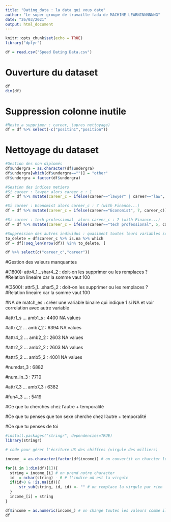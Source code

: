 ---
title: "Dating_data : la data qui vous date"
author: "Le super groupe de travaille fada de MACHINE LEARNINNNNNNG"
date: "26/03/2021"
output: html_document
---

```{r setup, include=FALSE}
knitr::opts_chunk$set(echo = TRUE)
library("dplyr")
```

```{r}
df = read.csv("Speed Dating Data.csv")
```

# Ouverture du dataset 

```{r}
df
dim(df)
```

# Suppression colonne inutile 

```{r}
#Reste a supprimer : career, (apres nettoyage)
df = df %>% select(-c("positin1","position"))
```

# Nettoyage du dataset

```{r}
#Gestion des non diplomés
df$undergra = as.character(df$undergra)
df$undergra[which(df$undergra=="")] = "other"
df$undergra = factor(df$undergra)

#Gestion des indices metiers
#Si career : lawyer alors career_c : 1
df = df %>% mutate(career_c = ifelse(career=="lawyer" | career=="law", 1, career_c))

#Si career : Economist alors career_c : 7 (with Finance...)
df = df %>% mutate(career_c = ifelse(career=="Economist", 7, career_c))

#Si career : tech professional  alors career_c : 7 (with Finance...)
df = df %>% mutate(career_c = ifelse(career=="tech professional", 5, career_c))

#Suppression des autres individus : quasiment toutes leurs variables sont nulles
to_delete = df$career_c %>% is.na %>% which
df = df[!seq_len(nrow(df)) %in% to_delete, ]

df %>% select(c("career_c","career"))
```


#Gestion des valeurs manquantes 

#(1800): attr4_1...shar4_2 : doit-on les supprimer ou les remplaces ?
#Relation lineaire car la somme vaut 100

#(3500): attr5_1...shar5_2 : doit-on les supprimer ou les remplaces ?
#Relation lineaire car la somme vaut 100

#NA de match_es : créer une variable binaire qui indique 1 si NA et voir correlation avec autre variable

#attr1_s ... amb1_s : 4400 NA values

#attr7_2 ... amb7_2 : 6394 NA values

#attr4_2 ... amb2_2 : 2603 NA values

#attr2_2 ... amb2_2 : 2603 NA values

#attr5_2 ... amb5_2 : 4001 NA values

#numdat_3 : 6882

#num_in_3 : 7710

#attr7_3 ... amb7_3 : 6382

#fun4_3 ... : 5419

#Ce que tu cherches chez l'autre + temporalité

#Ce que tu penses que ton sexe cherche chez l'autre + temporalité

#Ce que tu penses de toi


```{r}
#install.packages("stringr", dependencies=TRUE)
library(stringr)
```
```{r}

# code pour gérer l'écriture US des chiffres (virgule des milliers)

income_ = as.character(factor(df$income)) # on convertit en charcter les valeurs

for(i in 1:dim(df)[1]){
  string = income_[i] # on prend notre character
  id  = nchar(string) - 6 # l'indice où est la virgule
  if(id>0 & !is.na(id)){
      str_sub(string, id, id) <- "" # on remplace la virgule par rien
  }
  income_[i] = string
}

df$income = as.numeric(income_) # on change toutes les valeurs comme il faut dans le dataframe
df
```






